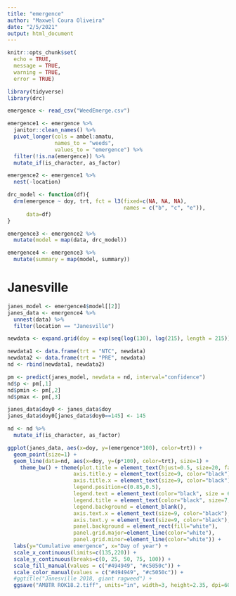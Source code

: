 ```yaml
---
title: "emergence"
author: "Maxwel Coura Oliveira"
date: "2/5/2021"
output: html_document
---
```


```r
knitr::opts_chunk$set(
  echo = TRUE,
  message = TRUE,
  warning = TRUE,
  error = TRUE)
```


```r
library(tidyverse)
library(drc)
```

```r
emergence <- read_csv("WeedEmerge.csv")
```

 
```r
emergence1 <- emergence %>% 
  janitor::clean_names() %>% 
  pivot_longer(cols = ambel:amatu, 
               names_to = "weeds", 
               values_to = "emergence") %>% 
  filter(!is.na(emergence)) %>% 
  mutate_if(is_character, as_factor)
```


```r
emergence2 <- emergence1 %>% 
  nest(-location)
```

```r
drc_model <- function(df){
  drm(emergence ~ doy, trt, fct = l3(fixed=c(NA, NA, NA), 
                                     names = c("b", "c", "e")), 
      data=df)
}
```


```r
emergence3 <- emergence2 %>% 
  mutate(model = map(data, drc_model))
```

```r
emergence4 <- emergence3 %>% 
  mutate(summary = map(model, summary))
```



# Janesville


```r
janes_model <- emergence4$model[[2]]
janes_data <- emergence4 %>% 
  unnest(data) %>% 
  filter(location == "Janesville")

newdata <- expand.grid(doy = exp(seq(log(130), log(215), length = 215)))

newdata1 <- data.frame(trt = "NTC", newdata)
newdata2 <- data.frame(trt = "PRE", newdata)
nd <- rbind(newdata1, newdata2)

pm <- predict(janes_model, newdata = nd, interval="confidence")
nd$p <- pm[,1]
nd$pmin <- pm[,2]
nd$pmax <- pm[,3]

janes_data$doy0 <- janes_data$doy
janes_data$doy0[janes_data$doy0==145] <- 145

nd <- nd %>% 
  mutate_if(is_character, as_factor)
```


```r
ggplot(janes_data, aes(x=doy, y=(emergence*100), color=trt)) + 
  geom_point(size=1) + 
  geom_line(data=nd, aes(x=doy, y=(p*100), color=trt), size=1) +
    theme_bw() + theme(plot.title = element_text(hjust=0.5, size=20, face="bold"),
                     axis.title.y = element_text(size=9, color="black"),
                     axis.title.x = element_text(size=9, color="black"), 
                     legend.position=c(0.85,0.5),
                     legend.text = element_text(color="black", size = 6), 
                     legend.title = element_text(color="black", size=7, face="bold"),
                     legend.background = element_blank(),
                     axis.text.x = element_text(size=9, color="black"),
                     axis.text.y = element_text(size=9, color="black"), 
                     panel.background = element_rect(fill="white"),
                     panel.grid.major=element_line(color="white"),
                     panel.grid.minor=element_line(color="white")) +
  labs(y="Cumulative emergence", x="Day of year") +
  scale_x_continuous(limits=c(135,220)) +
  scale_y_continuous(breaks=c(0, 25, 50, 75, 100)) +
  scale_fill_manual(values = c("#494949", "#c5050c")) + 
  scale_color_manual(values = c("#494949", "#c5050c")) + 
  #ggtitle("Janesville 2018, giant ragweed") +
  ggsave("AMBTR ROK18.2.tiff", units="in", width=3, height=2.35, dpi=600)
```












